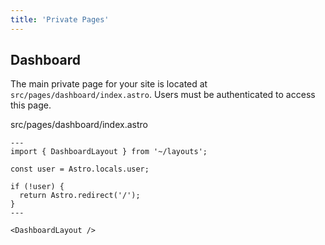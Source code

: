 ```yaml
---
title: 'Private Pages'
---
```


## Dashboard

The main private page for your site is located at `src/pages/dashboard/index.astro`. Users must be authenticated to access this page.

<Accordion title="/dashboard">
src/pages/dashboard/index.astro

```tsx
---
import { DashboardLayout } from '~/layouts';

const user = Astro.locals.user;

if (!user) {
  return Astro.redirect('/');
}
---

<DashboardLayout />
```
</Accordion>
